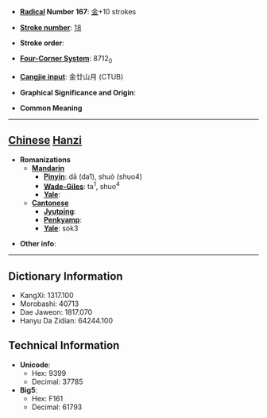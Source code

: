 * '''[[Wiktionary:Chinese radical index| Radical]] Number 167''': [[Wiktionary:Chinese radical index 金|金]]+10 strokes

* '''[[Wiktionary:Chinese total strokes index|Stroke number]]''': [[Wiktionary:Chinese total strokes index 18|18]]

* '''Stroke order''': 

* '''[[Wiktionary:Chinese four corner index|Four-Corner System]]''': 8712<sub>0</sub>

* '''[[Wiktionary:Chinese Cangjie index|Cangjie input]]''': 金廿山月 (CTUB)

* '''Graphical Significance and Origin''': 

* '''Common Meaning'''

----

== [[Chinese]] [[Hanzi]] ==

* '''Romanizations'''
** '''[[Mandarin]]'''
*** '''[[Pinyin]]''': dā (da1), shuò (shuo4)
*** '''[[Wade-Giles]]''': ta<sup>1</sup>, shuo<sup>4</sup>
*** '''[[Yale]]''': 
** '''[[Cantonese]]'''
*** '''[[Jyutping]]''':
*** '''[[Penkyamp]]''': 
*** '''[[Yale]]''': sok3

* '''Other info''': 

----

== Dictionary Information ==

* KangXi: 1317.100
* Morobashi: 40713
* Dae Jaweon: 1817.070
* Hanyu Da Zidian: 64244.100

== Technical Information ==

* '''Unicode''':
** Hex: 9399
** Decimal: 37785
* '''Big5''':
** Hex: F161
** Decimal: 61793